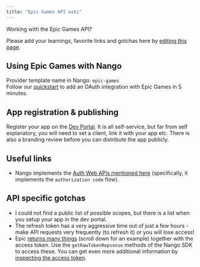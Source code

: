 ```yaml
---
title: "Epic Games API wiki"
---
```


Working with the Epic Games API?

Please add your learnings, favorite links and gotchas here by [editing this page](https://github.com/nangohq/nango/tree/master/docs/docs/providers/epic-games.md).

## Using Epic Games with Nango[](#using-epic-games-with-nango "Direct link to Using Epic Games with Nango")

Provider template name in Nango: `epic-games`  
Follow our [quickstart](/quickstart) to add an OAuth integration with Epic Games in 5 minutes.

## App registration & publishing[](#app-registration--publishing "Direct link to App registration & publishing")

Register your app on the [Dev Portal](https://dev.epicgames.com/portal). It is all self-service, but far from self explanatory, you will need to set a client, link it with your app etc. There is also a branding review before you can distribute the app publicly.

## Useful links[](#useful-links "Direct link to Useful links")

* Nango implements the [Auth Web APIs mentioned here](https://dev.epicgames.com/docs/web-api-ref/authentication) (specifically, it implements the `authorization code` flow).

## API specific gotchas[](#api-specific-gotchas "Direct link to API specific gotchas")

* I could not find a public list of possible scopes, but there is a list when you setup your app in the dev portal.
* The refresh token has a very aggressive time out of just a few hours - make API requests very frequently (to refresh it) or you will lose access!
* Epic [returns many things](https://dev.epicgames.com/docs/web-api-ref/authentication#requesting-an-access-token) (scroll down for an example) together with the access token. Use the `getRawTokenRepsonse` methods of the Nango SDK to access these. You can get even more additional information by [inspecting the access token](https://dev.epicgames.com/docs/web-api-ref/authentication#account-information).